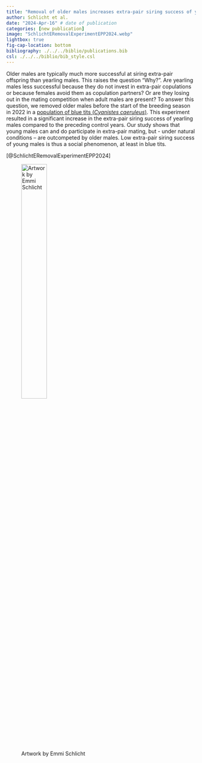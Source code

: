 ```yaml
---
title: "Removal of older males increases extra-pair siring success of yearling males" 
author: Schlicht et al.
date: "2024-Apr-16" # date of publication
categories: [new publication]
image: "SchlichtERemovalExperimentEPP2024.webp"
lightbox: true
fig-cap-location: bottom
bibliography: ./../../biblio/publications.bib
csl: ./../../biblio/bib_style.csl
---
```


Older males are typically much more successful at siring extra-pair offspring than yearling males. This raises the question “Why?”. Are yearling males less successful because they do not invest in extra-pair copulations or because females avoid them as copulation partners? Or are they losing out in the mating competition when adult males are present? To answer this question, we removed older males before the start of the breeding season in 2022 in a [population of blue tits (_Cyanistes caeruleus_)](../projects/Blue_Tit/). This experiment resulted in a significant increase in the extra-pair siring success of yearling males compared to the preceding control years. Our study shows that young males can and do participate in extra-pair mating, but - under natural conditions – are outcompeted by older males. Low extra-pair siring success of young males is thus a social phenomenon, at least in blue tits.


[@SchlichtERemovalExperimentEPP2024]  

![Artwork by Emmi Schlicht](SchlichtERemovalExperimentEPP2024.webp){width=40%}
